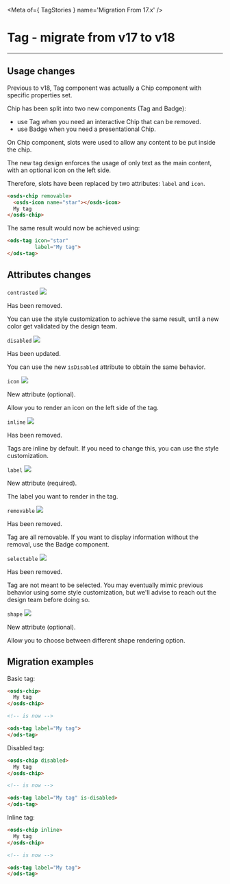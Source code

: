 
<Meta of={ TagStories } name='Migration From 17.x' />

# Tag - migrate from v17 to v18
----

## Usage changes

Previous to v18, Tag component was actually a Chip component with specific properties set.

Chip has been split into two new components (Tag and Badge):
- use Tag when you need an interactive Chip that can be removed.
- use Badge when you need a presentational Chip.

On Chip component, slots were used to allow any content to be put inside the chip.

The new tag design enforces the usage of only text as the main content, with an optional icon on the left side.

Therefore, slots have been replaced by two attributes: `label` and `icon`.

```html
<osds-chip removable>
  <osds-icon name="star"></osds-icon>
  My tag
</osds-chip>
```

The same result would now be achieved using:
```html
<ods-tag icon="star"
         label="My tag">
</ods-tag>
```

## Attributes changes

`contrasted` <img src="https://img.shields.io/badge/removed-FF0000" />

Has been removed.

You can use the style customization to achieve the same result, until a new color get validated by the design team.

`disabled` <img src="https://img.shields.io/badge/updated-00FFFF" />

Has been updated.

You can use the new `isDisabled` attribute to obtain the same behavior.

`icon` <img src="https://img.shields.io/badge/new-008000" />

New attribute (optional).

Allow you to render an icon on the left side of the tag.

`inline` <img src="https://img.shields.io/badge/removed-FF0000" />

Has been removed.

Tags are inline by default. If you need to change this, you can use the style customization.

`label` <img src="https://img.shields.io/badge/new-008000" />

New attribute (required).

The label you want to render in the tag.

`removable` <img src="https://img.shields.io/badge/removed-FF0000" />

Has been removed.

Tag are all removable. If you want to display information without the removal, use the Badge component.

`selectable` <img src="https://img.shields.io/badge/removed-FF0000" />

Has been removed.

Tag are not meant to be selected.
You may eventually mimic previous behavior using some style customization,
but we'll advise to reach out the design team before doing so.

`shape` <img src="https://img.shields.io/badge/new-008000" />

New attribute (optional).

Allow you to choose between different shape rendering option.

## Migration examples

Basic tag:
```html
<osds-chip>
  My tag
</osds-chip>

<!-- is now -->

<ods-tag label="My tag">
</ods-tag>
```

Disabled tag:
```html
<osds-chip disabled>
  My tag
</osds-chip>

<!-- is now -->

<ods-tag label="My tag" is-disabled>
</ods-tag>
```

Inline tag:
```html
<osds-chip inline>
  My tag
</osds-chip>

<!-- is now -->

<ods-tag label="My tag">
</ods-tag>
```
